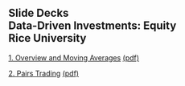 ## Slide Decks<br>Data-Driven Investments: Equity<br>Rice University<br>


[1. Overview and Moving Averages](01-moving_averages.html){target="_blank"} [(pdf)](pdfs/01-moving_averages.slides.pdf){target="_blank"}

[2. Pairs Trading](02-pairs.html){target="_blank"} [(pdf)](pdfs/02-pairs.slides.pdf){target="_blank"}